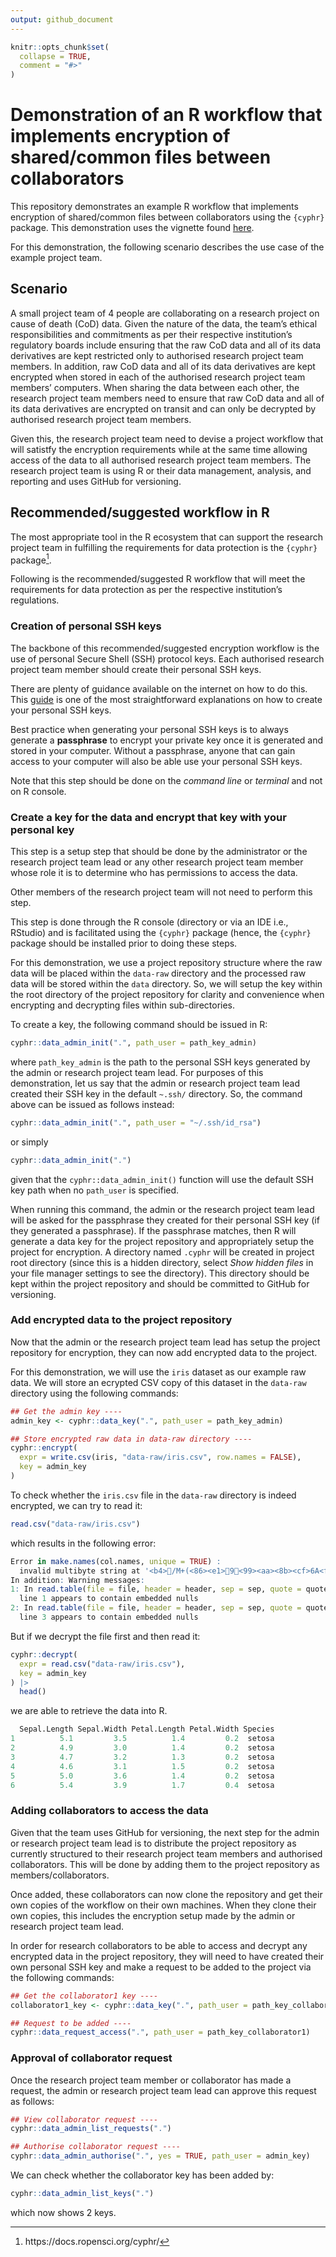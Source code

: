 ```yaml
---
output: github_document
---
```


<!-- README.md is generated from README.Rmd. Please edit that file -->

```r
knitr::opts_chunk$set(
  collapse = TRUE,
  comment = "#>"
)
```

# Demonstration of an R workflow that implements encryption of shared/common files between collaborators

<!-- badges: start -->
<!-- badges: end -->

This repository demonstrates an example R workflow that implements encryption of shared/common files between collaborators using the `{cyphr}` package. This demonstration uses the vignette found [here](https://docs.ropensci.org/cyphr/articles/data.html).

For this demonstration, the following scenario describes the use case of the example project team.

## Scenario

A small project team of 4 people are collaborating on a research project on cause of death (CoD) data. Given the nature of the data, the team's ethical responsibilities and commitments as per their respective institution's regulatory boards include ensuring that the raw CoD data and all of its data derivatives are kept restricted only to authorised research project team members. In addition, raw CoD data and all of its data derivatives are kept encrypted when stored in each of the authorised research project team members' computers. When sharing the data between each other, the research project team members need to ensure that raw CoD data and all of its data derivatives are encrypted on transit and can only be decrypted by authorised research project team members.

Given this, the research project team need to devise a project workflow that will satistfy the encryption requirements while at the same time allowing access of the data to all authorised research project team members. The research project team is using R or their data management, analysis, and reporting and uses GitHub for versioning.

## Recommended/suggested workflow in R

The most appropriate tool in the R ecosystem that can support the research project team in fulfilling the requirements for data protection is the `{cyphr}` package[^1].

Following is the recommended/suggested R workflow that will meet the requirements for data protection as per the respective institution's regulations.


### Creation of personal SSH keys

The backbone of this recommended/suggested encryption workflow is the use of personal Secure Shell (SSH) protocol keys. Each authorised research project team member should create their personal SSH keys.

There are plenty of guidance available on the internet on how to do this. This [guide](https://docs.digitalocean.com/products/droplets/how-to/add-ssh-keys/create-with-openssh/) is one of the most straightforward explanations on how to create your personal SSH keys.

Best practice when generating your personal SSH keys is to always generate a **passphrase** to encrypt your private key once it is generated and stored in your computer. Without a passphrase, anyone that can gain access to your computer will also be able use your personal SSH keys.

Note that this step should be done on the *command line* or *terminal* and not on R console.

### Create a key for the data and encrypt that key with your personal key

This step is a setup step that should be done by the administrator or the research project team lead or any other research project team member whose role it is to determine who has permissions to access the data.

Other members of the research project team will not need to perform this step.

This step is done through the R console (directory or via an IDE i.e., RStudio) and is facilitated using the `{cyphr}` package (hence, the `{cyphr}` package should be installed prior to doing these steps.

For this demonstration, we use a project repository structure where the raw data will be placed within the `data-raw` directory and the processed raw data will be stored within the `data` directory. So, we will setup the key within the root directory of the project repository for clarity and convenience when encrypting and decrypting files within sub-directories.

To create a key, the following command should be issued in R:

```R
cyphr::data_admin_init(".", path_user = path_key_admin)
```

where `path_key_admin` is the path to the personal SSH keys generated by the admin or research project team lead. For purposes of this demonstration, let us say that the admin or research project team lead created their SSH key in the default `~.ssh/` directory. So, the command above can be issued as follows instead:

```R
cyphr::data_admin_init(".", path_user = "~/.ssh/id_rsa")
```

or simply

```R
cyphr::data_admin_init(".")
```

given that the `cyphr::data_admin_init()` function will use the default SSH key path when no `path_user` is specified.

When running this command, the admin or the research project team lead will be asked for the passphrase they created for their personal SSH key (if they generated a passphrase). If the passphrase matches, then R will generate a data key for the project repository and appropriately setup the project for encryption. A directory named `.cyphr` will be created in project root directory (since this is a hidden directory, select *Show hidden files* in your file manager settings to see the directory). This directory should be kept within the project repository and should be committed to GitHub for versioning.

### Add encrypted data to the project repository

Now that the admin or the research project team lead has setup the project repository for encryption, they can now add encrypted data to the project.

For this demonstration, we will use the `iris` dataset as our example raw data. We will store an ecrypted CSV copy of this dataset in the `data-raw` directory using the following commands:

```R
## Get the admin key ----
admin_key <- cyphr::data_key(".", path_user = path_key_admin)

## Store encrypted raw data in data-raw directory ----
cyphr::encrypt(
  expr = write.csv(iris, "data-raw/iris.csv", row.names = FALSE),
  key = admin_key
)
```

To check whether the `iris.csv` file in the `data-raw` directory is indeed encrypted, we can try to read it:

```R
read.csv("data-raw/iris.csv")
```

which results in the following error:


```R
Error in make.names(col.names, unique = TRUE) : 
  invalid multibyte string at '<b4>/M+(<86><e1>9<99><aa><8b><cf>6A<f5>F~<bd><ff<9a><f5><92>t5<ef>{`<96><e0><92>iP<e1><bd>'
In addition: Warning messages:
1: In read.table(file = file, header = header, sep = sep, quote = quote,  :
  line 1 appears to contain embedded nulls
2: In read.table(file = file, header = header, sep = sep, quote = quote,  :
  line 3 appears to contain embedded nulls
```

But if we decrypt the file first and then read it:

```R
cyphr::decrypt(
  expr = read.csv("data-raw/iris.csv"),
  key = admin_key
) |>
  head()
```

we are able to retrieve the data into R.

```R
  Sepal.Length Sepal.Width Petal.Length Petal.Width Species
1          5.1         3.5          1.4         0.2  setosa
2          4.9         3.0          1.4         0.2  setosa
3          4.7         3.2          1.3         0.2  setosa
4          4.6         3.1          1.5         0.2  setosa
5          5.0         3.6          1.4         0.2  setosa
6          5.4         3.9          1.7         0.4  setosa
```

### Adding collaborators to access the data

Given that the team uses GitHub for versioning, the next step for the admin or research project team lead is to distribute the project repository as currently structured to their research project team members and authorised collaborators. This will be done by adding them to the project repository as members/collaborators.

Once added, these collaborators can now clone the repository and get their own copies of the workflow on their own machines. When they clone their own copies, this includes the encryption setup made by the admin or research project team lead.

In order for research collaborators to be able to access and decrypt any encrypted data in the project repository, they will need to have created their own personal SSH key and make a request to be added to the project via the following commands:

```R
## Get the collaborator1 key ----
collaborator1_key <- cyphr::data_key(".", path_user = path_key_collaborator1)

## Request to be added ----
cyphr::data_request_access(".", path_user = path_key_collaborator1)
```

### Approval of collaborator request

Once the research project team member or collaborator has made a request, the admin or research project team lead can approve this request as follows:

```R
## View collaborator request ----
cyphr::data_admin_list_requests(".")

## Authorise collaborator request ----
cyphr::data_admin_authorise(".", yes = TRUE, path_user = admin_key)
```

We can check whether the collaborator key has been added by:

```R
cyphr::data_admin_list_keys(".")
```

which now shows 2 keys.





[^1]: https://docs.ropensci.org/cyphr/




